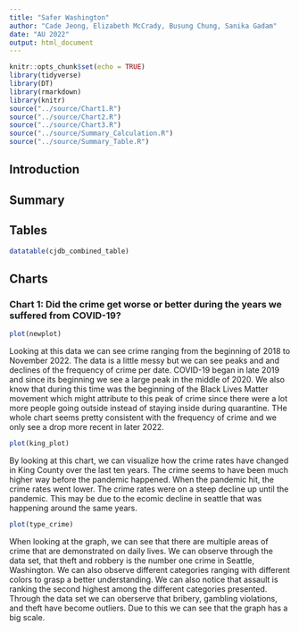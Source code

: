```yaml
---
title: "Safer Washington"
author: "Cade Jeong, Elizabeth McCrady, Busung Chung, Sanika Gadam"
date: "AU 2022"
output: html_document
---
```


```r
knitr::opts_chunk$set(echo = TRUE)
library(tidyverse)
library(DT)
library(rmarkdown)
library(knitr)
source("../source/Chart1.R")
source("../source/Chart2.R")
source("../source/Chart3.R")
source("../source/Summary_Calculation.R")
source("../source/Summary_Table.R")
```

## Introduction


## Summary


## Tables

```r
datatable(cjdb_combined_table)
```
## Charts

### Chart 1: Did the crime get worse or better during the years we suffered from COVID-19?

```r
plot(newplot)
```

Looking at this data we can see crime ranging from the beginning of 2018 to November 2022. The data is a little messy but we can see peaks and and declines of the frequency of crime per date. COVID-19 began in late 2019 and since its beginning we see a large peak in the middle of 2020. We also know that during this time was the beginning of the Black Lives Matter movement which might attribute to this peak of crime since there were a lot more people going outside instead of staying inside during quarantine. THe whole chart seems pretty consistent with the frequency of crime and we only see a drop more recent in later 2022.

```r
plot(king_plot)
```

By looking at this chart, we can visualize how the crime rates have changed in King County over the last ten years. The crime seems to have been much higher way before the pandemic happened. When the pandemic hit, the crime rates went lower. The crime rates were on a steep decline up until the pandemic. This may be due to the ecomic decline in seattle that was happening around the same years. 


```r
plot(type_crime)
```

When looking at the graph, we can see that there are multiple areas of crime that are demonstrated on daily lives. We can observe through the data set, that theft and robbery is the number one crime in Seattle, Washington. We can also observe different categories ranging with different colors to grasp a better understanding. We can also notice that assault is ranking the second highest among the different categories presented. Through the data set we can oberserve that bribery, gambling violations, and theft have become outliers. Due to this we can see that the graph has a big scale. 
